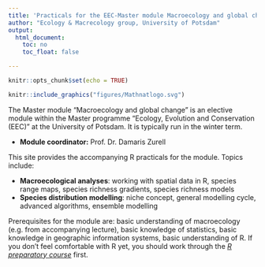 ```yaml
---
title: 'Practicals for the EEC-Master module Macroecology and global change'
author: "Ecology & Macrecology group, University of Potsdam"
output: 
  html_document:
    toc: no
    toc_float: false

---
```


```r
knitr::opts_chunk$set(echo = TRUE)
```


```r
knitr::include_graphics("figures/Mathnatlogo.svg")
```



The Master module "Macroecology and global change" is an elective module within the Master programme "Ecology, Evolution and Conservation (EEC)" at the University of Potsdam. It is typically run in the winter term.

- **Module coordinator:** Prof. Dr. Damaris Zurell

This site provides the accompanying R practicals for the module. Topics include:

- **Macroecological analyses**: working with spatial data in R, species range maps, species richness gradients, species richness models
- **Species distribution modelling**: niche concept, general modelling cycle, advanced algorithms, ensemble modelling


Prerequisites for the module are: basic understanding of macroecology (e.g. from accompanying lecture), basic knowledge of statistics, basic knowledge in geographic information systems, basic understanding of R. If you don't feel comfortable with R yet, you should work through the [*R preparatory course*](https://damariszurell.github.io/EEC-R-prep/) first. 

